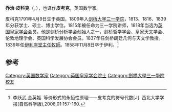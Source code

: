 {{noteTA
|1=zh:佐治;zh-hans:乔治;zh-hk:佐治;zh-sg:乔治;zh-tw:喬治;zh-cn:乔治
}}
{{Infobox scientist
|name              = 乔治·皮科克
|image             = George_Peacock.jpg
|birth_date        = {{birth date|1791|4|9|df=y}}
|birth_place       = [[大不列顛王國|英国]][[达勒姆郡|达勒姆郡]]{{le|登顿 (达勒姆郡)|Denton, County Durham|登顿}}
|death_date = {{death date and age|1858|11|8|1791|4|9|df=y}}
|death_place       = [[大不列颠及爱尔兰联合王国|英国]][[剑桥郡|剑桥郡]][[伊利_(劍橋郡)|伊利]]
|field             = [[数学|数学]]
|work_institutions = [[剑桥大学|剑桥大学]]
|alma_mater        = [[剑桥大学|剑桥大学]]
|known_for         = 《代数论》
}}
'''乔治·皮科克'''（{{lang|en|George Peacock}}，{{bd|1791年|4月9日|1858年|11月8日|Peacock, George}}），也译作'''皮考克'''，英国数学家。

皮科克1791年4月9日生于英国{{le|登顿 (达勒姆郡)|Denton, County Durham|登顿}}，1809年入[[剑桥大学|剑桥大学]][[剑桥大学三一学院|三一学院]]，1813、1816、1839年分获学士、硕士、博士学位。1815年被任命为三一学院讲师，1818年当选为[[英国皇家学会|英国皇家学会]]会员。他是剑桥分析学会创始人之一，剑桥哲学学会、皇家天文学会、伦敦地理学会、英国科学发展协会会员。1837年任剑桥朗廷几何与天文学教授。1839年任[[伊利_(劍橋郡)|伊利]][[座堂主任牧師|座堂主任牧師]]。1858年11月8日卒于伊利。<ref>李跃武,金英姬. 等价形式的永恒性原理——皮考克的符号代数[J]. 西北大学学报(自然科学版),2008,01:157-160.</ref>

== 参考 ==
{{reflist}}

{{数学家小作品}}
{{Authority control}}
{{DEFAULTSORT:Peacock, George}}
[[Category:英国数学家|Category:英国数学家]]
[[Category:英国皇家学会院士|Category:英国皇家学会院士]]
[[Category:劍橋大學三一學院校友|Category:劍橋大學三一學院校友]]
